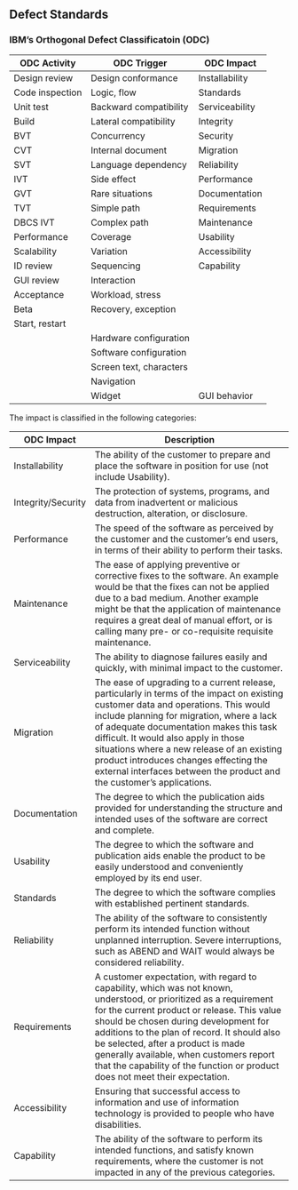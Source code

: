 
## Defect Standards


### IBM's Orthogonal Defect Classificatoin (ODC)

| ODC Activity  |  ODC Trigger  |  ODC Impact              | 
|---------------|----------------|---------------------------| 
| Design review  |  Design conformance  |  Installability | 
| Code inspection  |  Logic, flow  |  Standards | 
| Unit test  |  Backward compatibility  |  Serviceability | 
| Build  |  Lateral compatibility  |  Integrity | 
| BVT  |  Concurrency  |  Security | 
| CVT  |  Internal document  |  Migration | 
| SVT  |  Language dependency  |  Reliability | 
| IVT  |  Side effect  |  Performance | 
| GVT  |  Rare situations  |  Documentation 
| TVT  |  Simple path  |  Requirements 
| DBCS IVT  |  Complex path  |  Maintenance 
| Performance  |  Coverage  |  Usability 
| Scalability  |  Variation  |  Accessibility 
| ID review  |  Sequencing  |  Capability 
| GUI review  |  Interaction  |   
| Acceptance  |  Workload, stress  |   
| Beta  |  Recovery, exception  |   
|  Start, restart  |   
|   |  Hardware configuration  |   
|   |  Software configuration  |   
|   |  Screen text, characters  |   
|   |  Navigation  |   
|   |  Widget  |   GUI behavior  |   




The impact is classified in the following categories:


| ODC Impact      | Description                                     |
|---------------- |-------------------------------------------------|
|Installability  | The ability of the customer to prepare and place the software in position for use (not include Usability). | 
|Integrity/Security  | The protection of systems, programs, and data from inadvertent or malicious destruction, alteration, or disclosure.   | 
|Performance  | The speed of the software as perceived by the customer and the customer's end users, in terms of their ability to perform their tasks.   | 
|Maintenance  | The ease of applying preventive or corrective fixes to the software. An example would be that the fixes can not be applied due to a bad medium. Another example might be that the application of maintenance requires a great deal of manual effort, or is calling many pre- or co-requisite requisite maintenance.   | 
|Serviceability  | The ability to diagnose failures easily and quickly, with minimal impact to the customer.   | 
|Migration  | The ease of upgrading to a current release, particularly in terms of the impact on existing customer data and operations. This would include planning for migration, where a lack of adequate documentation makes this task difficult. It would also apply in those situations where a new release of an existing product introduces changes effecting the external interfaces between the product and the customer's applications.   | 
| Documentation  | The degree to which the publication aids provided for understanding the structure and intended uses of the software are correct and complete.   | 
| Usability  | The degree to which the software and publication aids enable the product to be easily understood and conveniently employed by its end user.   | 
Standards  | The degree to which the software complies with established pertinent standards.   
| Reliability  | The ability of the software to consistently perform its intended function without unplanned interruption. Severe interruptions, such as ABEND and WAIT would always be considered reliability.   | 
| Requirements  | A customer expectation, with regard to capability, which was not known, understood, or prioritized as a requirement for the current product or release. This value should be chosen during development for additions to the plan of record. It should also be selected, after a product is made generally available, when customers report that the capability of the function or product does not meet their expectation.   | 
| Accessibility  | Ensuring that successful access to information and use of information technology is provided to people who have disabilities.   | 
| Capability  | The ability of the software to perform its intended functions, and satisfy known requirements, where the customer is not impacted in any of the previous categories.   | 

